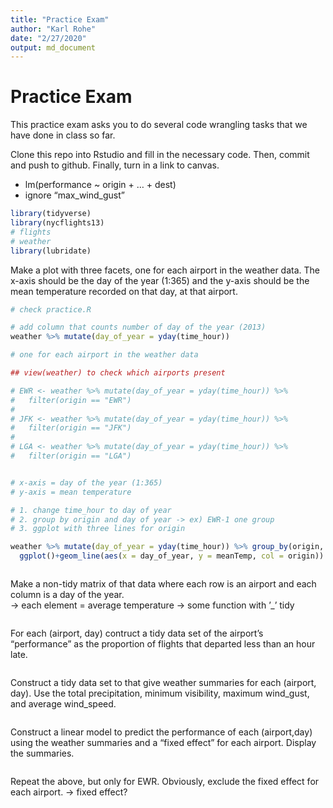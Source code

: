 ```yaml
---
title: "Practice Exam"
author: "Karl Rohe"
date: "2/27/2020"
output: md_document
---
```


# Practice Exam

This practice exam asks you to do several code wrangling tasks that we have done in class so far. 

Clone this repo into Rstudio and fill in the necessary code.  Then, commit and push to github.  Finally, turn in a link to canvas. 

- lm(performance ~ origin + ... + dest)
- ignore "max_wind_gust"


```r
library(tidyverse)
library(nycflights13)
# flights
# weather
library(lubridate)
```


Make a plot with three facets, one for each airport in the weather data.  The x-axis should be the day of the year (1:365) and the y-axis should be the mean temperature recorded on that day, at that airport.
```r
# check practice.R 

# add column that counts number of day of the year (2013)
weather %>% mutate(day_of_year = yday(time_hour))

# one for each airport in the weather data

## view(weather) to check which airports present

# EWR <- weather %>% mutate(day_of_year = yday(time_hour)) %>% 
#   filter(origin == "EWR")
# 
# JFK <- weather %>% mutate(day_of_year = yday(time_hour)) %>% 
#   filter(origin == "JFK")
# 
# LGA <- weather %>% mutate(day_of_year = yday(time_hour)) %>% 
#   filter(origin == "LGA")


# x-axis = day of the year (1:365)
# y-axis = mean temperature

# 1. change time_hour to day of year
# 2. group by origin and day of year -> ex) EWR-1 one group
# 3. ggplot with three lines for origin

weather %>% mutate(day_of_year = yday(time_hour)) %>% group_by(origin, day_of_year) %>% summarize(meanTemp = mean(temp, na.rm = T)) %>% 
  ggplot()+geom_line(aes(x = day_of_year, y = meanTemp, col = origin))



```


Make a non-tidy matrix of that data where each row is an airport and each column is a day of the year.  
-> each element = average temperature
-> some function with '_' tidy
```r

```


For each (airport, day) contruct a tidy data set of the airport's "performance" as the proportion of flights that departed less than an hour late. 
```r
```

Construct a tidy data set to that give weather summaries for each (airport, day).  Use the total precipitation, minimum visibility, maximum wind_gust, and average wind_speed.  
```r
```

Construct a linear model to predict the performance of each (airport,day) using the weather summaries and a "fixed effect" for each airport.  Display the summaries.  
```r
```

Repeat the above, but only for EWR.  Obviously, exclude the fixed effect for each airport.
-> fixed effect? 
```r
```